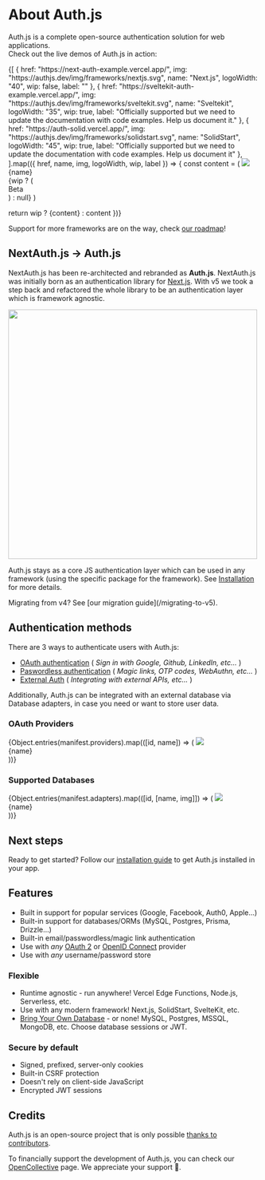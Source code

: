 
# About Auth.js

Auth.js is a complete open-source authentication solution for web applications.<br />Check out the live demos of Auth.js in action:

<div className="flex flex-row justify-around w-full mt-8 mb-12">
  {[
    {
      href: "https://next-auth-example.vercel.app/",
      img: "https://authjs.dev/img/frameworks/nextjs.svg",
      name: "Next.js",
      logoWidth: "40",
      wip: false,
      label: ""
    },
    {
      href: "https://sveltekit-auth-example.vercel.app/",
      img: "https://authjs.dev/img/frameworks/sveltekit.svg",
      name: "Sveltekit",
      logoWidth: "35",
      wip: true,
      label: "Officially supported but we need to update the documentation with code examples. Help us document it."
    },
    {
      href: "https://auth-solid.vercel.app/",
      img: "https://authjs.dev/img/frameworks/solidstart.svg",
      name: "SolidStart",
      logoWidth: "45",
      wip: true,
      label: "Officially supported but we need to update the documentation with code examples. Help us document it"
    },
  ].map(({ href, name, img, logoWidth, wip, label }) => {
    const content = (
      <Link
        href={href}
        key={name}
        className="p-4 border border-solid border-slate-200 rounded-lg flex flex-col items-center justify-between w-28 shadow-lg relative"
        target="_blank"
      >
        <img src={img} width={logoWidth} />
        <div className="text-sm mt-3">{name}</div>
        {wip ? (
          <div
            className="absolute px-3 py-1 font-semibold text-sm bg-amber-300 text-black rounded-full shadow-sm"
            style={{ right: "-30px", top: "-15px" }}
          >
            Beta
          </div>
        ) : null}
      </Link>
    )

return wip ? <Tooltip label={label}>{content}</Tooltip> : content
})}

</div>

Support for more frameworks are on the way, check [our roadmap](/reference#roadmap)!

## NextAuth.js → Auth.js

NextAuth.js has been re-architected and rebranded as **Auth.js**. NextAuth.js was initially born as an authentication library for [Next.js](https://nextjs.org/). With v5 we took a step back and refactored the whole library to be an authentication layer which is framework agnostic.

<img
  src="/img/etc/authjs-architecture.png"
  width="500"
  className="mx-auto mt-4"
/>

Auth.js stays as a core JS authentication layer which can be used in any
framework (using the specific package for the framework). See
[Installation](/installation) for more details.

<Callout type="info">
  Migrating from v4? See [our migration guide](/migrating-to-v5).
</Callout>

## Authentication methods

There are 3 ways to authenticate users with Auth.js:

- [OAuth authentication](/getting-started/providers/oauth-tutorial) ( _Sign in with Google, Github, LinkedIn, etc..._ )
- [Paswordless authentication](/getting-started/providers/email-tutorial) ( _Magic links, OTP codes, WebAuthn, etc..._ )
- [External Auth](/getting-started/providers/credentials-tutorial) ( _Integrating with external APIs, etc..._ )

Additionally, Auth.js can be integrated with an external database via Database adapters, in case you need or want to store user data.

### OAuth Providers

<ListDisclosure limit={8}>
  {Object.entries(manifest.providers).map(([id, name]) => (
    <Link
      href={`/reference/core/providers/${id}`}
      key={name}
      className="p-4 border border-solid border-slate-200 rounded-lg flex flex-col items-center justify-between w-36 shadow-lg h-32"
    >
      <img src={`/img/providers/${id}.svg`} className="w-11 mt-2" />
      <div class="text-sm text-center">{name}</div>
    </Link>
  ))}
</ListDisclosure>

### Supported Databases

<ListDisclosure limit={8}>
  {Object.entries(manifest.adapters).map(([id, [name, img]]) => (
    <Link
      href={`/reference/adapter/${id}`}
      key={id}
      className="p-4 border border-solid border-slate-200 rounded-lg flex flex-col items-center justify-between w-36 shadow-lg h-32"
    >
      <img src={`/img/adapters/${img || `${id}.svg`}`} className="h-12 mt-2" />
      <div class="text-sm text-center">{name}</div>
    </Link>
  ))}
</ListDisclosure>

## Next steps

Ready to get started? Follow our [installation guide](/installation) to get Auth.js installed in your app.

## Features

- Built in support for popular services (Google, Facebook, Auth0, Apple…)
- Built-in support for databases/ORMs (MySQL, Postgres, Prisma, Drizzle…)
- Built-in email/passwordless/magic link authentication
- Use with _any_ [OAuth 2](https://www.ietf.org/rfc/rfc6749.html) or [OpenID Connect](https://openid.net/specs/openid-connect-core-1_0.html) provider
- Use with _any_ username/password store

### Flexible

- Runtime agnostic - run anywhere! Vercel Edge Functions, Node.js, Serverless, etc.
- Use with any modern framework! Next.js, SolidStart, SvelteKit, etc.
- [Bring Your Own Database](/getting-started/adapters) - or none! MySQL, Postgres, MSSQL, MongoDB, etc. Choose database sessions or JWT.

### Secure by default

- Signed, prefixed, server-only cookies
- Built-in CSRF protection
- Doesn't rely on client-side JavaScript
- Encrypted JWT sessions

## Credits

Auth.js is an open-source project that is only possible [thanks to contributors](/contributors).

To financially support the development of Auth.js, you can check our [OpenCollective](https://opencollective.com/nextauth) page. We appreciate your support 💚.
